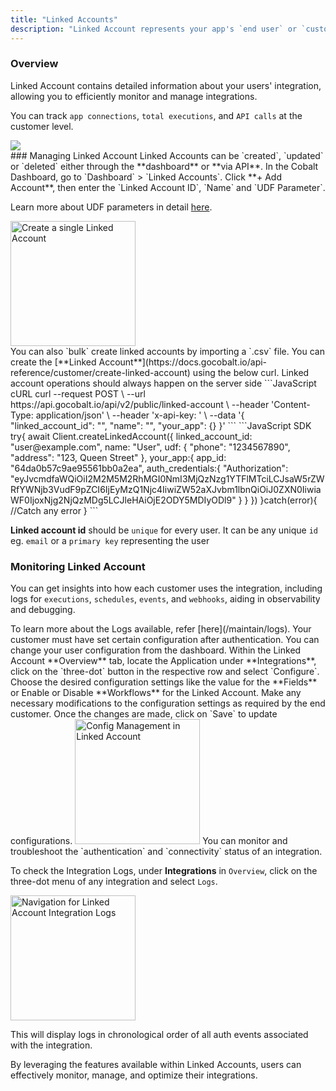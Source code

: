 ```yaml
---
title: "Linked Accounts"
description: "Linked Account represents your app's `end user` or `customer` who connects and uses **third-party apps** through your platform."
---
```


### Overview

Linked Account contains detailed information about your users' integration, allowing you to efficiently monitor and manage integrations.

You can track `app connections`, `total executions`, and `API calls` at the customer level.

<Frame>
    <img src="/images/Guides/Linked-account/Overview.png" />
</Frame>

<br/>
### Managing Linked Account
Linked Accounts can be `created`, `updated` or `deleted` either through the **dashboard** or **via API**.

<AccordionGroup>
    <Accordion title="via Cobalt Dashboard" icon="laptop">
In the Cobalt Dashboard, go to `Dashboard` > `Linked Accounts`. Click **+ Add Account**, then enter the `Linked Account ID`, `Name` and `UDF Parameter`.

<Tip>Learn more about UDF parameters in detail [here](https://docs.gocobalt.io/guides/platform/linked-account/udf).</Tip>

<Frame>
    <img height="200" src="/images/Guides/Linked-account/linked-create.png" alt="Create a single Linked Account"/>
</Frame>
<br/>
You can also `bulk` create linked accounts by importing a `.csv` file.

</Accordion>

<Accordion title="via API" icon="code">
You can create the [**Linked Account**](https://docs.gocobalt.io/api-reference/customer/create-linked-account) using the below curl.
<Note>Linked account operations should always happen on the server side</Note>

<CodeGroup>
    ```JavaScript cURL
    curl --request POST \
  --url https://api.gocobalt.io/api/v2/public/linked-account \
  --header 'Content-Type: application/json' \
  --header 'x-api-key: <api-key>' \
  --data '{
  "linked_account_id": "<string>",
  "name": "<string>",
  "your_app": {}
}'
    ```
    ```JavaScript SDK
   try{
    await Client.createLinkedAccount({
        linked_account_id: "user@example.com",
        name: "User",
        udf: {
            "phone": "1234567890",
            "address": "123, Queen Street"
        },
        your_app:{
            app_id: "64da0b57c9ae95561bb0a2ea",
            auth_credentials:{
                "Authorization": "eyJvcmdfaWQiOiI2M2M5M2RhMGI0NmI3MjQzNzg1YTFlMTciLCJsaW5rZWRfYWNjb3VudF9pZCI6IjEyMzQ1Njc4IiwiZW52aXJvbm1lbnQiOiJ0ZXN0IiwiaWF0IjoxNjg2NjQzMDg5LCJleHAiOjE2ODY5MDIyODl9"
            }
        }
    })
}catch(error){
    //Catch any error
}
    ```
</CodeGroup>
</Accordion>
  
</AccordionGroup>


<Info>**Linked account id** should be `unique` for every user. It can be any unique `id` eg. `email` or a `primary key` representing the user</Info>

### Monitoring Linked Account
You can get insights into how each customer uses the integration, including logs for `executions`, `schedules`, `events`, and `webhooks`, aiding in observability and debugging.

<Tip>
To learn more about the Logs available, refer [here](/maintain/logs).
</Tip>


<AccordionGroup>
<Accordion title=" End user app configuration">
Your customer must have set certain configuration after authentication. You can change your user configuration from the dashboard.

<Steps>
  <Step title="Navigate to Config">
    Within the Linked Account **Overview** tab, locate the Application under **Integrations**, click on the `three-dot` button in the respective row and select `Configure`.
  </Step>
  <Step title="Select Config from the Dropdown">
    Choose the desired configuration settings like the value for the **Fields** or Enable or Disable **Workflows** for the Linked Account.
  </Step>
  <Step title="Modify the Configurations and Save">
    Make any necessary modifications to the configuration settings as required by the end customer. Once the changes are made, click on `Save` to update configurations.
<img height="200" src="/images/Guides/Linked-account/linked-config.png" alt="Config Management in Linked Account"/>
  </Step>
</Steps>

</Accordion>

<Accordion title=" Integration Logs">
You can monitor and troubleshoot the `authentication` and `connectivity` status of an integration.


To check the Integration Logs, under **Integrations** in `Overview`, click on the three-dot menu of any integration and select `Logs`.

<img height="200" src="/images/Guides/Linked-account/logs-navigation.png" alt="Navigation for Linked Account Integration Logs"/>

This will display logs in chronological order of all auth events associated with the integration.


</Accordion>
</AccordionGroup>




By leveraging the features available within Linked Accounts, users can effectively monitor, manage, and optimize their integrations.